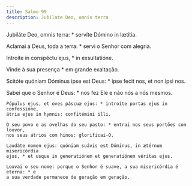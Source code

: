 ```yaml
---
title: Salmo 99
description: Jubilate Deo, omnis terra
---
```


<div class="side-by-side not-content">

Jubiláte Deo, omnis terra: \* servíte Dómino in lætítia.</span>

Aclamai a Deus, toda a terra: \* servi o Senhor com alegria.

Introíte in conspéctu ejus, \* in exsultatióne.

Vinde à sua presença \* em grande exaltação.

  <span>
    Scitóte quóniam Dóminus ipse est Deus: * ipse fecit nos, et non ipsi nos.

Sabei que o Senhor é Deus: \* nos fez Ele e não nós a nós mesmos.

    Pópulus ejus, et oves páscuæ ejus: * introíte portas ejus in confessióne,
    átria ejus in hymnis: confitémini illi.

    O seu povo e as ovelhas do seu pasto: * entrai nos seus portões com louvor,
    nos seus átrios com hinos: glorificai-O.

    Laudáte nomen ejus: quóniam suávis est Dóminus, in ætérnum misericórdia
    ejus, * et usque in generatiónem et generatiónem véritas ejus.

    Louvai o seu nome: porque o Senhor é suave, a sua misericórdia é eterna: * e
    a sua verdade permanece de geração em geração.

</div>
